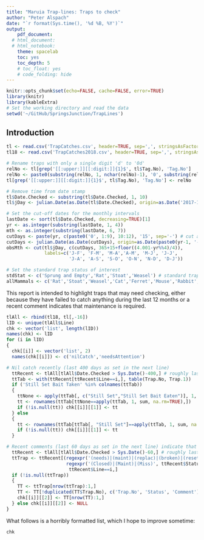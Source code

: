 ```yaml
---
title: "Maruia Trap-lines: Traps to check"
author: "Peter Alspach"
date: "`r format(Sys.time(), '%d %B, %Y')`"
output:
    pdf_document:
  # html_document:
  # html_notebook:
    theme: spacelab
    toc: yes
    toc_depth: 5
    # toc_float: yes
    # code_folding: hide
---
```


<!-- To do: -->
<!-- Mammals are defined at the end of the 'getReady' chunk (about line 55) -->

```r
knitr::opts_chunk$set(echo=FALSE, cache=FALSE, error=TRUE)
library(knitr)
library(kableExtra)
# Set the working directory and read the data
setwd('~/GitHub/SpringsJunction/TrapLines')
```
## Introduction

```r
tl <- read.csv('TrapCatches.csv', header=TRUE, sep=',', stringsAsFactors=FALSE)
tl18 <- read.csv('TrapCatches2018.csv', header=TRUE, sep=',', stringsAsFactors=FALSE)

# Rename traps with only a single digit 'd' to '0d'
relNo <- tl[grep('[[:upper:]][[:digit:]]{1}$', tl$Tag.No), 'Tag.No']
relNo <- paste0(substring(relNo, 1, nchar(relNo)-1), '0', substring(relNo, nchar(relNo)))
tl[grep('[[:upper:]][[:digit:]]{1}$', tl$Tag.No), 'Tag.No'] <- relNo

# Remove time from date stamp
tl$Date.Checked <- substring(tl$Date.Checked, 1, 10)
tl$jDay <- julian.Date(as.Date(tl$Date.Checked), origin=as.Date('2017-12-31'))
```

```r
# Set the cut-off dates for the monthly intervals
lastDate <- sort(tl$Date.Checked, decreasing=TRUE)[1]
yr <- as.integer(substring(lastDate, 1, 4))
mth <- as.integer(substring(lastDate, 6, 7))
cutDays <- paste(yr, c(paste0('0', 1:9), 10:12), '15', sep='-') # cut at the middle of the month 
cutDays <- julian.Date(as.Date(cutDays), origin=as.Date(paste0(yr-1, '-12-31')))
obsMth <- cut(tl$jDay, c(cutDays, 365+15+floor((4.001-yr%%4)/4)), 
              labels=c('J-F', 'F-M', 'M-A','A-M', 'M-J', 'J-J',
                       'J-A', 'A-S', 'S-O', 'O-N', 'N-D', 'D-J'))

# Set the standard trap status of interest
stdStat <- c('Sprung and Empty','Rat','Stoat','Weasel') # standard trap status
allMammals <- c('Rat','Stoat','Weasel','Cat','Ferret','Mouse','Rabbit','Hedgehog','Hare','Possum')
```

This report is intended to highlight traps that may need checking, either because they have failed to catch anything during the last 12 months or a recent comment indicates that maintenance is required.

```r
tlAll <- rbind(tl18, tl[,-16])
lID <- unique(tlAll$Line)
chk <- vector('list', length(lID))
names(chk) <- lID
for (i in lID)
{
  chk[[i]] <- vector('list', 2)
  names(chk[[i]]) <- c('nilCatch','needsAttention')

# Nil catch recently (last 400 days as set in the next line)
  ttRecent <- tlAll[tlAll$Date.Checked > Sys.Date()-400,] # roughly last 12 months
  ttTab <- with(ttRecent[ttRecent$Line==i,], table(Trap.No, Trap.1))
  if ('Still Set Bait Taken' %in% colnames(ttTab))
  {
    ttNone <- apply(ttTab[, c("Still Set","Still Set Bait Eaten")], 1, sum, na.rm=TRUE)
    tt <- rownames(ttTab[ttNone==apply(ttTab, 1, sum, na.rm=TRUE),])
    if (!is.null(tt)) chk[[i]][[1]] <- tt
  } else
  {
    tt <- rownames(ttTab[ttTab[, "Still Set"]==apply(ttTab, 1, sum, na.rm=TRUE),])
    if (!is.null(tt)) chk[[i]][[1]] <- tt
  }

# Recent comments (last 60 days as set in the next line) indicate that the trap need maintenance
  ttRecent <- tlAll[tlAll$Date.Checked > Sys.Date()-60,] # roughly last couple of months
  ttTrap <- ttRecent[(regexpr('(needs)|(maint)|(replac)|(broken)|(reset)', ttRecent$Comment)>0 |
                      regexpr('(Closed)|(Maint)|(Miss)', ttRecent$Status)>0)  &
                       ttRecent$Line==i,]
  if (!is.null(ttTrap))
  {
    TT <- ttTrap[nrow(ttTrap):1,]
    TT <- TT[!duplicated(TT$Trap.No), c('Trap.No', 'Status', 'Comment')]
    chk[[i]][[2]] <- TT[nrow(TT):1,]
  } else chk[[i]][[2]] <- NULL
}
```

What follows is a horribly formatted list, which I hope to improve sometime:

```r
chk
```


